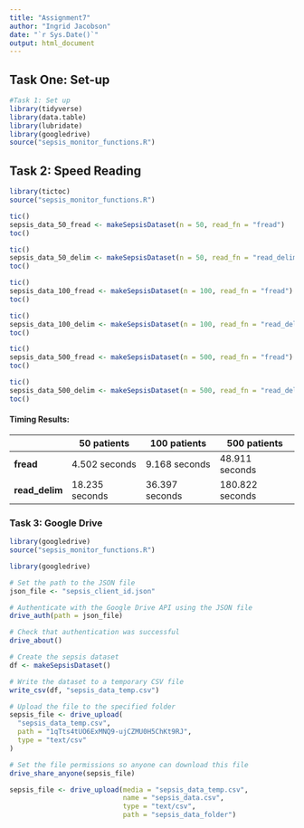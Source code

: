 ```yaml
---
title: "Assignment7"
author: "Ingrid Jacobson"
date: "`r Sys.Date()`"
output: html_document
---
```


## Task One: Set-up

```r
#Task 1: Set up
library(tidyverse)
library(data.table)
library(lubridate)
library(googledrive)
source("sepsis_monitor_functions.R")

```

## Task 2: Speed Reading

```r
library(tictoc)
source("sepsis_monitor_functions.R")

tic()
sepsis_data_50_fread <- makeSepsisDataset(n = 50, read_fn = "fread")
toc()

tic()
sepsis_data_50_delim <- makeSepsisDataset(n = 50, read_fn = "read_delim")
toc()

tic()
sepsis_data_100_fread <- makeSepsisDataset(n = 100, read_fn = "fread")
toc()

tic()
sepsis_data_100_delim <- makeSepsisDataset(n = 100, read_fn = "read_delim")
toc()

tic()
sepsis_data_500_fread <- makeSepsisDataset(n = 500, read_fn = "fread")
toc()

tic()
sepsis_data_500_delim <- makeSepsisDataset(n = 500, read_fn = "read_delim")
toc()


```

#### Timing Results:

|                | 50 patients    | 100 patients   | 500 patients    |
|----------------|----------------|----------------|-----------------|
| **fread**      | 4.502 seconds  | 9.168 seconds  | 48.911 seconds  |
| **read_delim** | 18.235 seconds | 36.397 seconds | 180.822 seconds |

### Task 3: Google Drive

```r
library(googledrive)
source("sepsis_monitor_functions.R")

library(googledrive)

# Set the path to the JSON file
json_file <- "sepsis_client_id.json"

# Authenticate with the Google Drive API using the JSON file
drive_auth(path = json_file)

# Check that authentication was successful
drive_about()

# Create the sepsis dataset
df <- makeSepsisDataset()

# Write the dataset to a temporary CSV file
write_csv(df, "sepsis_data_temp.csv")

# Upload the file to the specified folder
sepsis_file <- drive_upload(
  "sepsis_data_temp.csv",
  path = "1qTts4tUO6ExMNQ9-ujCZMU0H5ChKt9RJ",
  type = "text/csv"
)

# Set the file permissions so anyone can download this file
drive_share_anyone(sepsis_file)
```

```r
sepsis_file <- drive_upload(media = "sepsis_data_temp.csv",
                            name = "sepsis_data.csv",
                            type = "text/csv",
                            path = "sepsis_data_folder")

```

